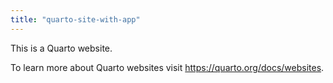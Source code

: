 ```yaml
---
title: "quarto-site-with-app"
---
```


This is a Quarto website.

To learn more about Quarto websites visit <https://quarto.org/docs/websites>.
